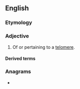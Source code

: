 ==English==

===Etymology===
{{suffix|en|telomere|ic}}

===Adjective===
{{en-adj|-}}

# Of or pertaining to a [[telomere]].

====Derived terms====
{{der2|en
|intratelomeric
|extratelomeric
|peritelomeric
|telomerically
|nontelomeric
|heterotelomeric
|homotelomeric
|multitelomeric}}

===Anagrams===
* {{anagrams|en|a=ceeilmort|merotelic}}